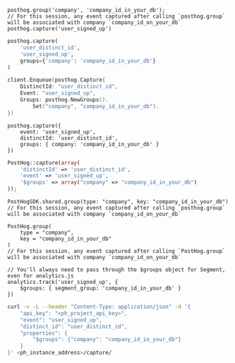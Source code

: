 <MultiLanguage>

```js-web
posthog.group('company', 'company_id_in_your_db');
// For this session, any event captured after calling `posthog.group` will be associated with company `company_id_on_your_db`
posthog.capture('user_signed_up')
```

```python
posthog.capture(
    'user_distinct_id',
    'user_signed_up',
    groups={'company': 'company_id_in_your_db'}
)
```

```go
client.Enqueue(posthog.Capture{
    DistinctId: "user_distinct_id",
    Event: "user_signed_up",
    Groups: posthog.NewGroups().
        Set("company", "company_id_in_your_db").
})
```

```node
posthog.capture({
    event: 'user_signed_up',
    distinctId: 'user_distinct_id',
    groups: { company: 'company_id_in_your_db' }
})
```

```php
PostHog::capture(array(
    'distinctId' => 'user_distinct_id',
    'event' => 'user_signed_up',
    '$groups' => array("company" => "company_id_in_your_db")
));
```

```ios
PostHogSDK.shared.group(type: "company", key: "company_id_in_your_db")
// For this session, any event captured after calling `posthog.group` will be associated with company `company_id_on_your_db`
```

```android
PostHog.group(
    type = "company", 
    key = "company_id_in_your_db"
)
// For this session, any event captured after calling `PostHog.group` will be associated with company `company_id_on_your_db`
```

```segment
// You'll always need to pass through the $groups object for Segment, even for analytics.js
analytics.track('user_signed_up', {
    $groups: { segment_group: 'company_id_in_your_db' }
})
```

```bash
curl -v -L --header "Content-Type: application/json" -d '{
    "api_key": "<ph_project_api_key>",
    "event": "user_signed_up",
    "distinct_id": "user_distinct_id",
    "properties": {
        "$groups": {"company": "company_id_in_your_db"}
    }
}' <ph_instance_address>/capture/
```

</MultiLanguage>
